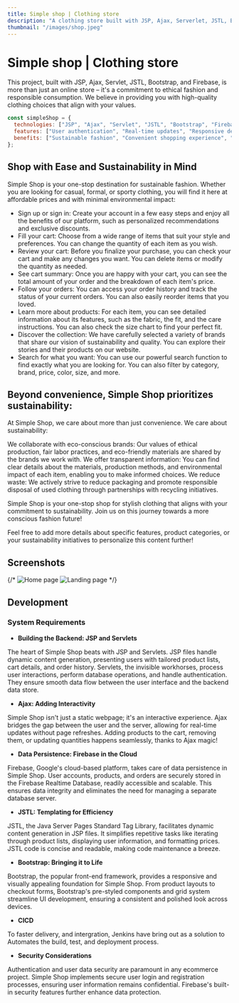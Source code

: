 ```yaml
---
title: Simple shop | Clothing store
description: "A clothing store built with JSP, Ajax, Serverlet, JSTL, Bootstrap, Firebase.\nThis project is a part of the course \"Web application development\" at the University of Helsinki."
thumbnail: "/images/shop.jpeg"
---
```


# Simple shop | Clothing store
This project, built with JSP, Ajax, Servlet, JSTL, Bootstrap, and Firebase, is more than just an online store – it's a commitment to ethical fashion and responsible consumption. We believe in providing you with high-quality clothing choices that align with your values.

```js {1-3,4}
const simpleShop = {
  technologies: ["JSP", "Ajax", "Servlet", "JSTL", "Bootstrap", "Firebase"],
  features: ["User authentication", "Real-time updates", "Responsive design"],
  benefits: ["Sustainable fashion", "Convenient shopping experience", "Transparent information"],
}; 
```

## Shop with Ease and Sustainability in Mind
Simple Shop is your one-stop destination for sustainable fashion. Whether you are looking for casual, formal, or sporty clothing, you will find it here at affordable prices and with minimal environmental impact:

- Sign up or sign in: Create your account in a few easy steps and enjoy all the benefits of our platform, such as personalized recommendations and exclusive discounts.
- Fill your cart: Choose from a wide range of items that suit your style and preferences. You can change the quantity of each item as you wish.
- Review your cart: Before you finalize your purchase, you can check your cart and make any changes you want. You can delete items or modify the quantity as needed.
- See cart summary: Once you are happy with your cart, you can see the total amount of your order and the breakdown of each item's price.
- Follow your orders: You can access your order history and track the status of your current orders. You can also easily reorder items that you loved.
- Learn more about products: For each item, you can see detailed information about its features, such as the fabric, the fit, and the care instructions. You can also check the size chart to find your perfect fit.
- Discover the collection: We have carefully selected a variety of brands that share our vision of sustainability and quality. You can explore their stories and their products on our website.
- Search for what you want: You can use our powerful search function to find exactly what you are looking for. You can also filter by category, brand, price, color, size, and more.
## Beyond convenience, Simple Shop prioritizes sustainability:

At Simple Shop, we care about more than just convenience. We care about sustainability:

We collaborate with eco-conscious brands: Our values of ethical production, fair labor practices, and eco-friendly materials are shared by the brands we work with.
We offer transparent information: You can find clear details about the materials, production methods, and environmental impact of each item, enabling you to make informed choices.
We reduce waste: We actively strive to reduce packaging and promote responsible disposal of used clothing through partnerships with recycling initiatives.

Simple Shop is your one-stop shop for stylish clothing that aligns with your commitment to sustainability. Join us on this journey towards a more conscious fashion future!

Feel free to add more details about specific features, product categories, or your sustainability initiatives to personalize this content further!
## Screenshots
{/* ![Home page](/images/shop.jpeg)
![Landing page](/images/simple-shop/shop_landing.jpeg) */}
<PhotoViewer key="Home page" src="/images/shop.jpeg" alt="Home page" width={1700} height={1080}/>

## Development

### System Requirements
- <strong>Building the Backend: JSP and Servlets</strong>

The heart of Simple Shop beats with JSP and Servlets. JSP files handle dynamic content generation, presenting users with tailored product lists, cart details, and order history. Servlets, the invisible workhorses, process user interactions, perform database operations, and handle authentication. They ensure smooth data flow between the user interface and the backend data store.

- <strong>Ajax: Adding Interactivity</strong>

Simple Shop isn't just a static webpage; it's an interactive experience. Ajax bridges the gap between the user and the server, allowing for real-time updates without page refreshes. Adding products to the cart, removing them, or updating quantities happens seamlessly, thanks to Ajax magic!

- <strong>Data Persistence: Firebase in the Cloud</strong> 

Firebase, Google's cloud-based platform, takes care of data persistence in Simple Shop. User accounts, products, and orders are securely stored in the Firebase Realtime Database, readily accessible and scalable. This ensures data integrity and eliminates the need for managing a separate database server.

- <strong>JSTL: Templating for Efficiency</strong>

JSTL, the Java Server Pages Standard Tag Library, facilitates dynamic content generation in JSP files. It simplifies repetitive tasks like iterating through product lists, displaying user information, and formatting prices. JSTL code is concise and readable, making code maintenance a breeze.

- <strong>Bootstrap: Bringing it to Life</strong>

Bootstrap, the popular front-end framework, provides a responsive and visually appealing foundation for Simple Shop. From product layouts to checkout forms, Bootstrap's pre-styled components and grid system streamline UI development, ensuring a consistent and polished look across devices.

- <strong>CICD</strong>

To faster delivery, and intergration, Jenkins have bring out as a solution to Automates the build, test, and deployment process.

- <strong>Security Considerations</strong>

Authentication and user data security are paramount in any ecommerce project. Simple Shop implements secure user login and registration processes, ensuring user information remains confidential. Firebase's built-in security features further enhance data protection.